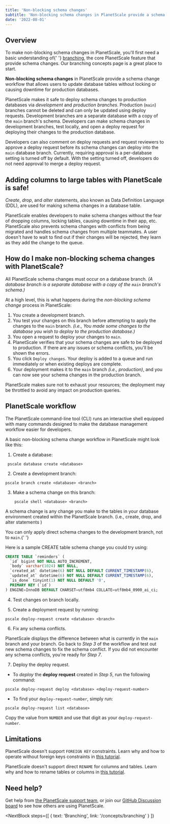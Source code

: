 ```yaml
---
title: 'Non-blocking schema changes'
subtitle: 'Non-blocking schema changes in PlanetScale provide a schema change workflow that allows users to update database tables without locking or causing downtime for production databases.'
date: '2022-08-01'
---
```



## Overview

<InfoBlock type='tip'>
  To make non-blocking schema changes in PlanetScale, you'll first need a basic understanding of{' '}
  <a href='/docs/concepts/branching'>branching</a>, the core PlanetScale feature that provide
  schema changes. Our branching concepts page is a great place to start.
</InfoBlock>

**Non-blocking schema changes** in PlanetScale provide a schema change workflow that allows users to update database tables without locking or causing downtime for production databases.

PlanetScale makes it safe to deploy schema changes to production databases via _development_ and _production branches_. Production (`main`) branches cannot be deleted and can only be updated using deploy requests. Development branches are a separate database with a copy of the `main` branch's schema. Developers can make schema changes in development branches, test locally, and open a deploy request for deploying their changes to the production database.

Developers can also comment on deploy requests and request reviewers to approve a deploy request before its schema changes can deploy into the `main` database branch. Currently, requiring approval is a per-database setting is turned off by default. With the setting turned off, developers do not need approval to merge a deploy request.

## Adding columns to large tables with PlanetScale is safe!

_Create_, _drop_, and _alter_ statements, also known as Data Definition Language (DDL), are used for making schema changes in a database table.

PlanetScale enables developers to make schema changes without the fear of dropping columns, locking tables, causing downtime in their app, etc. PlanetScale also prevents schema changes with conflicts from being migrated and handles schema changes from multiple teammates. A user doesn't have to wait to find out if their changes will be rejected, they learn as they add the change to the queue.

## How do I make non-blocking schema changes with PlanetScale?

All PlanetScale schema changes must occur on a database branch. _(A database branch is a separate database with a copy of the `main` branch's schema.)_

At a high level, this is what happens during the _non-blocking schema change_ process in PlanetScale:

1. You create a development branch.
2. You test your changes on this branch before attempting to apply the changes to the `main` branch. _(i.e., You made some changes to the database you wish to deploy to the production database.)_
3. You open a request to deploy your changes to `main`.
4. PlanetScale verifies that your schema changes are safe to be deployed to production. If there are any issues or schema conflicts, you'll be shown the errors.
5. You click `Deploy changes`. Your deploy is added to a queue and run immediately or when existing deploys are complete.
6. Your deployment makes it to the `main` branch _(i.e., production)_, and you can now see your schema changes in the production branch.

<InfoBlock type='note'>
  PlanetScale makes sure not to exhaust your resources; the deployment may be throttled to avoid any impact on
  production queries.
</InfoBlock>

<ImageBlock alt='PlanetScale non-blocking schema changes diagram' src={diagram} />

## PlanetScale workflow

The PlanetScale command-line tool (CLI) runs an interactive shell equipped with many commands designed to make the database management workflow easier for developers.

A basic non-blocking schema change workflow in PlanetScale might look like this:

1. Create a database:

```
 pscale database create <database>
```

2. Create a development branch:

```
pscale branch create <database> <branch>
```

3. Make a schema change on this branch:

```
 	pscale shell <database> <branch>
```

<InfoBlock type='tip'>
  A schema change is any change you make to the tables in your database environment created within the PlanetScale
  branch. (i.e., create, drop, and alter statements )
</InfoBlock>

<InfoBlock type='warning'>You can only apply direct schema changes to the development branch, not to `main`.</InfoBlock>{' '}

Here is a sample CREATE table schema change you could try using:

```sql
CREATE TABLE `reminders` (
  `id` bigint NOT NULL AUTO_INCREMENT,
  `body` varchar(1024) NOT NULL,
  `created_at` datetime(6) NOT NULL DEFAULT CURRENT_TIMESTAMP(6),
  `updated_at` datetime(6) NOT NULL DEFAULT CURRENT_TIMESTAMP(6),
  `is_done` tinyint(1) NOT NULL DEFAULT '0',
  PRIMARY KEY (`id`)
) ENGINE=InnoDB DEFAULT CHARSET=utf8mb4 COLLATE=utf8mb4_0900_ai_ci;
```

4. Test changes on branch locally.

5. Create a deployment request by running:

```
pscale deploy-request create <database> <branch>
```

6. Fix any schema conflicts.

PlanetScale displays the difference between what is currently in the `main` branch and your branch. Go back to _Step 3_ of the workflow and test out new schema changes to fix the schema conflict. If you did not encounter any schema conflicts, you're ready for _Step 7_.

7. Deploy the deploy request.

- To _deploy_ the **deploy request** created in _Step 5_, run the following command:

```
pscale deploy-request deploy <database> <deploy-request-number>
```

- To find your `deploy-request-number`, simply run:

```
pscale deploy-request list <database>
```

Copy the value from `NUMBER` and use that digit as your `deploy-request-number`.

## Limitations

PlanetScale doesn't support `FOREIGN KEY` constraints. Learn why and how to operate without foreign keys constraints in [this tutorial](/docs/learn/operating-without-foreign-key-constraints).

PlanetScale doesn't support direct `RENAME` for columns and tables. Learn why and how to rename tables or columns in [this tutorial](/docs/learn/handling-table-and-column-renames).

## Need help?

Get help from [the PlanetScale support team](https://support.planetscale.com), or join our [GitHub Discussion board](https://github.com/planetscale/discussion/discussions) to see how others are using PlanetScale.

<NextBlock
  steps={[
    {
      text: 'Branching',
      link: '/concepts/branching'
    }
  ]}
></NextBlock>
